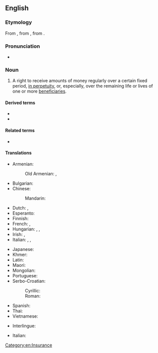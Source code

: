 ==English==
{{wikipedia}}

===Etymology===
From {{der|en|fr|annuité}}, from {{der|en|ML.|annuitās}}, from {{der|en|la|annuus|t=annual}}.

===Pronunciation===
* {{IPA|/əˈn(j)uɪti/|lang=en}}

===Noun===
{{en-noun|annuities}}

# {{lb|en|insurance|pensions}} A right to receive amounts of money regularly over a certain fixed period, [[in perpetuity]], or, especially, over the remaining life or lives of one or more [[beneficiary|beneficiaries]].

====Derived terms====
* {{l|en|annuitant}}
* {{l|en|annuitize}}

====Related terms====
* {{l|en|perpetuity}}

====Translations====
{{trans-top|right to receive amounts of money regularly}}
* Armenian:
*: Old Armenian: {{t|xcl|եկամուտ}}, {{t|xcl|հաս}}
* Bulgarian: {{t|bg|годишна рента}}
* Chinese:
*: Mandarin: {{t+|cmn|年金|tr=niánjīn}}
* Dutch: {{t+|nl|lijfrente|f}}, {{t|nl|lijfrenteverzekering|f}}
* Esperanto: {{t-needed|eo}}
* Finnish: {{t|fi|annuiteetti}}
* French: {{t+|fr|rente|f}}, {{t+|fr|annuité|m}}
* Hungarian: {{t+|hu|járadék}}, {{t+|hu|évjáradék}}, {{t|hu|annuitás}}
* Irish: {{t|ga|anáid|f}} {{qualifier|annual sum}}, {{t|ga|blianacht|f}} {{qualifier|savings plan}}
* Italian: {{t+|it|vitalizio|m}}, {{t|it|appannaggio|m}}, {{t+|it|rendita|f}}
{{trans-mid}}
* Japanese: {{t+|ja|年金|tr=ねんきん, nenkin}}
* Khmer: {{t-needed|km}}
* Latin: {{t|la|annuum|n}}
* Maori: {{t|mi|moni-ā-tau}}
* Mongolian: {{t-needed|mn}}
* Portuguese: {{t|pt|anuidade|f}}
* Serbo-Croatian:
*: Cyrillic: {{t|sh|ануѝте̄т|m}}
*: Roman: {{t+|sh|anuìtēt|m}}
* Spanish: {{t+|es|anualidad|f}}
* Thai: {{t|th|เงินปี}}
* Vietnamese: {{t-needed|vi}}
{{trans-bottom}}

{{ttbc-top}}
* Interlingue: {{t-check|ie|annuitá}}
{{trans-mid}}
* Italian: {{t+|it|annualità}}
{{trans-bottom}}

[[Category:en:Insurance]]